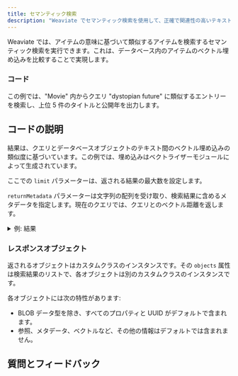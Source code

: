 ```yaml
---
title: セマンティック検索
description: "Weaviate でセマンティック検索を使用して、正確で関連性の高いテキスト結果を取得します。"
---
```



Weaviate では、アイテムの意味に基づいて類似するアイテムを検索するセマンティック検索を実行できます。これは、データベース内のアイテムのベクトル埋め込みを比較することで実現します。

### <i class="fa-solid fa-code"></i> コード

この例では、"Movie" 内からクエリ "dystopian future" に類似するエントリーを検索し、上位 5 件のタイトルと公開年を出力します。

<FilteredTextBlock
  text={TSCode}
  startMarker="// MetadataSemanticSearch"
  endMarker="// END MetadataSemanticSearch"
  language="ts"
/>

## <i class="fa-solid fa-chalkboard"></i> コードの説明

結果は、クエリとデータベースオブジェクトのテキスト間のベクトル埋め込みの類似度に基づいています。この例では、埋め込みはベクトライザーモジュールによって生成されています。

ここでの `limit` パラメーターは、返される結果の最大数を設定します。

`returnMetadata` パラメーターは文字列の配列を受け取り、検索結果に含めるメタデータを指定します。現在のクエリでは、クエリとのベクトル距離を返します。

<details>
  <summary>例: 結果</summary>

```text
In Time 2011
Distance to query: 0.179

Gattaca 1997
Distance to query: 0.180

I, Robot 2004
Distance to query: 0.182

Mad Max: Fury Road 2015
Distance to query: 0.190

The Maze Runner 2014
Distance to query: 0.193
```

</details>

### <i class="fa-solid fa-chalkboard"></i> レスポンスオブジェクト

返されるオブジェクトはカスタムクラスのインスタンスです。その `objects` 属性は検索結果のリストで、各オブジェクトは別のカスタムクラスのインスタンスです。

各オブジェクトには次の特性があります:
- BLOB データ型を除き、すべてのプロパティと UUID がデフォルトで含まれます。
- 参照、メタデータ、ベクトルなど、その他の情報はデフォルトでは含まれません。


## 質問とフィードバック


<DocsFeedback/>